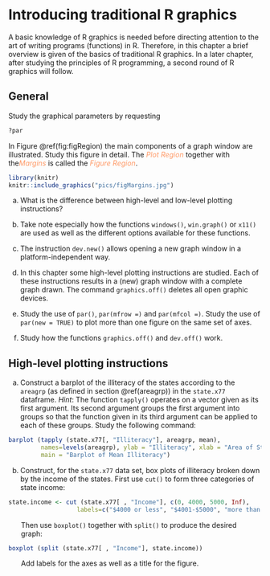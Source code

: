 # Introducing traditional R graphics {#graphics}

A basic knowledge of R graphics is needed before directing attention to the art of writing programs (functions) in R. Therefore, in this chapter a brief overview is given of the basics of traditional R graphics. In a later chapter, after studying the principles of R programming, a second round of R graphics will follow.  

##	General

Study the graphical parameters by requesting

```r
?par
```

In Figure \@ref(fig:figRegion) the main components of a graph window are illustrated. Study this figure in detail. The *<span style="color:#FF9966">Plot Region</span>* together with the*<span style="color:#FF9966">Margins</span>*  is called the *<span style="color:#FF9966">Figure Region</span>*.


```r
library(knitr)
knitr::include_graphics("pics/figMargins.jpg")
```


(a)	What is the difference between high-level and low-level plotting instructions?

(b)	Take note especially how the functions `windows()`, `win.graph()` or `x11()` are used as well as the different options available for these functions. 

(c)	The instruction `dev.new()` allows opening a new graph window in a platform-independent way.

(d)	In this chapter some high-level plotting instructions are studied. Each of these instructions results in a (new) graph window with a complete graph drawn.  The command `graphics.off()` deletes all open graphic devices.

(e)	Study the use of  `par()`,  `par(mfrow =)`  and  `par(mfcol =)`. Study the use of `par(new = TRUE)` to plot more than one figure on the same set of axes.

(f)	Study how the functions `graphics.off()` and `dev.off()`  work.

##	High-level plotting instructions

(a)	Construct a barplot of the illiteracy of the states according to the `areagrp` (as defined in section \@ref(areagrp)) in the `state.x77` dataframe. *Hint*: The function `tapply()` operates on a vector given as its first argument.  Its second argument groups the first argument into groups so that the function given in its third argument can be applied to each of these groups. Study the following command:

```r
barplot (tapply (state.x77[, "Illiteracy"], areagrp, mean), 
         names=levels(areagrp), ylab = "Illiteracy", xlab = "Area of State", 
         main = "Barplot of Mean Illiteracy")
```

(b)	Construct, for the `state.x77` data set, box plots of illiteracy broken down by the income of the states. First use `cut()` to form three categories of state income:

```r
state.income <- cut (state.x77[ , "Income"], c(0, 4000, 5000, Inf),
                   labels=c("$4000 or less", "$4001-$5000", "more than $5001"))
```

<div style="margin-left: 25px; margin-right: 20px;">
Then use `boxplot()` together with `split()` to produce the desired graph:
</div>

```r
boxplot (split (state.x77[ , "Income"], state.income))
```

<div style="margin-left: 25px; margin-right: 20px;">
Add labels for the axes as well as a title for the figure.
</div>

